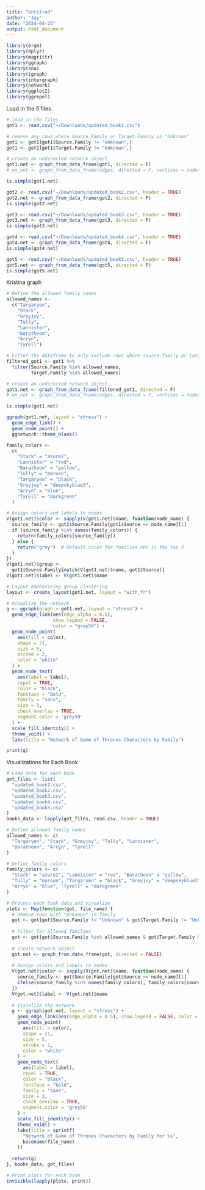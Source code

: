 ```yaml
---
title: "Untitled"
author: "Jay"
date: "2024-04-25"
output: html_document
---
```


```r
library(ergm)
library(dplyr)
library(magrittr)
library(ggraph)
library(sna)
library(igraph)
library(intergraph)
library(network)
library(ggplot2)
library(ggrepel)
```


Load in the 5 files
```r
# load in the files
got1 <- read.csv("~/Downloads/updated_book1.csv")

# remove any rows where Source.Family or Target.Family is "Unknown"
got1 <- got1[got1$Source.Family != "Unknown",]
got1 <- got1[got1$Target.Family != "Unknown",]

# create an undirected network object
got1.net <- graph_from_data_frame(got1, directed = F)
# un_net <- graph_from_data_frame(edges, directed = F, vertices = nodes)

is.simple(got1.net)

got2 <- read.csv("~/Downloads/updated_book2.csv", header = TRUE)
got2.net <- graph_from_data_frame(got2, directed = F)
is.simple(got2.net)

got3 <- read.csv("~/Downloads/updated_book3.csv", header = TRUE)
got3.net <- graph_from_data_frame(got3, directed = F)
is.simple(got3.net)

got4 <- read.csv("~/Downloads/updated_book4.csv", header = TRUE)
got4.net <- graph_from_data_frame(got4, directed = F)
is.simple(got4.net)

got5 <- read.csv("~/Downloads/updated_book5.csv", header = TRUE)
got5.net <- graph_from_data_frame(got5, directed = F)
is.simple(got5.net)
```


Kristina graph
```r
# Define the allowed family names
allowed_names <-
  c("Targaryen",
    "Stark",
    "Greyjoy",
    "Tully",
    "Lannister",
    "Baratheon",
    "Arryn",
    "Tyrell")

# Filter the dataframe to only include rows where source.family or target.family is in the allowed_names list
filtered_got1 <- got1 %>%
  filter(Source.Family %in% allowed_names,
         Target.Family %in% allowed_names)

# create an undirected network object
got1.net <- graph_from_data_frame(filtered_got1, directed = F)
# un_net <- graph_from_data_frame(edges, directed = F, vertices = nodes)

is.simple(got1.net)

ggraph(got1.net, layout = "stress") +
  geom_edge_link() +
  geom_node_point() +
  ggnetwork::theme_blank()

family_colors <-
  c(
    "Stark" = "azure2",
    "Lannister" = "red",
    "Baratheon" = "yellow",
    "Tully" = "maroon",
    "Targaryen" = "black",
    "Greyjoy" = "deepskyblue3",
    "Arryn" = "blue",
    "Tyrell" = "darkgreen"
  )

# Assign colors and labels to nodes
V(got1.net)$color <- sapply(V(got1.net)$name, function(node_name) {
  source_family <- got1$Source.Family[got1$Source == node_name][1]
  if (source_family %in% names(family_colors)) {
    return(family_colors[source_family])
  } else {
    return("grey")  # Default color for families not in the top 5
  }
})
V(got1.net)$group <-
  got1$Source.Family[match(V(got1.net)$name, got1$Source)]
V(got1.net)$label <- V(got1.net)$name

# Layout emphasizing group clustering
layout <- create_layout(got1.net, layout = "with_fr")

# Visualize the network
g <- ggraph(graph = got1.net, layout = "stress") +
  geom_edge_link(aes(edge_alpha = 0.5),
                 show.legend = FALSE,
                 color = "gray50") +
  geom_node_point(
    aes(fill = color),
    shape = 21,
    size = 5,
    stroke = 2,
    color = "white"
  ) +
  geom_node_text(
    aes(label = label),
    repel = TRUE,
    color = "black",
    fontface = "bold",
    family = "sans",
    size = 3,
    check_overlap = TRUE,
    segment.color = 'grey50'
  ) +
  scale_fill_identity() +
  theme_void() +
  labs(title = "Network of Game of Thrones Characters by Family")

print(g)
```

Visualizations for Each Book
```r
# Load data for each book
got_files <- list(
  "updated_book1.csv",
  "updated_book2.csv",
  "updated_book3.csv",
  "updated_book4.csv",
  "updated_book5.csv"
)
books_data <- lapply(got_files, read.csv, header = TRUE)

# Define allowed family names
allowed_names <- c(
  "Targaryen", "Stark", "Greyjoy", "Tully", "Lannister", 
  "Baratheon", "Arryn", "Tyrell"
)

# Define family colors
family_colors <- c(
  "Stark" = "azure2", "Lannister" = "red", "Baratheon" = "yellow",
  "Tully" = "maroon", "Targaryen" = "black", "Greyjoy" = "deepskyblue3",
  "Arryn" = "blue", "Tyrell" = "darkgreen"
)

# Process each book data and visualize
plots <- Map(function(got, file_name) {
  # Remove rows with "Unknown" in family
  got <- got[got$Source.Family != "Unknown" & got$Target.Family != "Unknown", ]
  
  # Filter for allowed families
  got <- got[got$Source.Family %in% allowed_names & got$Target.Family %in% allowed_names, ]
  
  # Create network object
  got.net <- graph_from_data_frame(got, directed = FALSE)
  
  # Assign colors and labels to nodes
  V(got.net)$color <- sapply(V(got.net)$name, function(node_name) {
    source_family <- got$Source.Family[got$Source == node_name][1]
    ifelse(source_family %in% names(family_colors), family_colors[source_family], "grey")
  })
  V(got.net)$label <- V(got.net)$name
  
  # Visualize the network
  g <- ggraph(got.net, layout = "stress") +
    geom_edge_link(aes(edge_alpha = 0.5), show.legend = FALSE, color = "gray50") +
    geom_node_point(
      aes(fill = color),
      shape = 21,
      size = 5,
      stroke = 2,
      color = "white"
    ) +
    geom_node_text(
      aes(label = label),
      repel = TRUE,
      color = "black",
      fontface = "bold",
      family = "sans",
      size = 3,
      check_overlap = TRUE,
      segment.color = 'grey50'
    ) +
    scale_fill_identity() +
    theme_void() +
    labs(title = sprintf(
      "Network of Game of Thrones Characters by Family for %s",
      basename(file_name)
    ))
  
  return(g)
}, books_data, got_files)

# Print plots for each book
invisible(lapply(plots, print))
```

